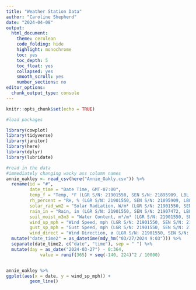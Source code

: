 ```yaml
---
title: "Weather Station Data"
author: "Caroline Shepherd"
date: "2024-04-08"
output:
  html_document:
    theme: cerulean
    code_folding: hide
    highlight: monochrome
    toc: yes
    toc_depth: 5
    toc_float: yes
    collapsed: yes
    smooth_scroll: yes
    number_sections: no
editor_options:
  chunk_output_type: console
---
```


```r
knitr::opts_chunk$set(echo = TRUE)
```

```r

#load packages

library(cowplot)
library(tidyverse)
library(janitor)
library(here)
library(dplyr)
library(lubridate)

```


```r

#read in the data
#immediately changing wacky ass column names
annie_oakley <- read_csv(here("Annie_Oakly.csv")) %>% 
  rename(id = "#",
         date_time = "Date Time, GMT-07:00",
         temp_f = "Temp, °F (LGR S/N: 21901550, SEN S/N: 21895909, LBL: Temperature)",
         rh_percent = "RH, % (LGR S/N: 21901550, SEN S/N: 21895909, LBL: RH)",
         solar_rad_wm2 = "Solar Radiation, W/m² (LGR S/N: 21901550, SEN S/N: 21903642, LBL: Solar Radiation)",
         rain_in = "Rain, in (LGR S/N: 21901550, SEN S/N: 21907472, LBL: Rain)",
         soil_moist_m3m3 = "Water Content, m³/m³ (LGR S/N: 21901550, SEN S/N: 21907600, LBL: Water Content)",
         wind_sp_mph = "Wind Speed, mph (LGR S/N: 21901550, SEN S/N: 21907851, LBL: Wind Speed)",
         gust_sp_mph = "Gust Speed, mph (LGR S/N: 21901550, SEN S/N: 21907851, LBL: Gust Speed)",
         wind_direct = "Wind Direction, ø (LGR S/N: 21901550, SEN S/N: 21907851, LBL: Wind Direction)") %>%
  mutate("date_time2" = as_datetime(mdy_hm("03/27/2024 9:03"))) %>% 
  separate(date_time2, c("date", "time"), sep = " ") %>% 
  mutate(day = as_date("2024-03-27") - 0:364,
             value = runif(365) + seq(-140, 224)^2 / 10000)


annie_oakley %>% 
ggplot(aes(x = date, y = wind_sp_mph)) +
         geom_line()


```




